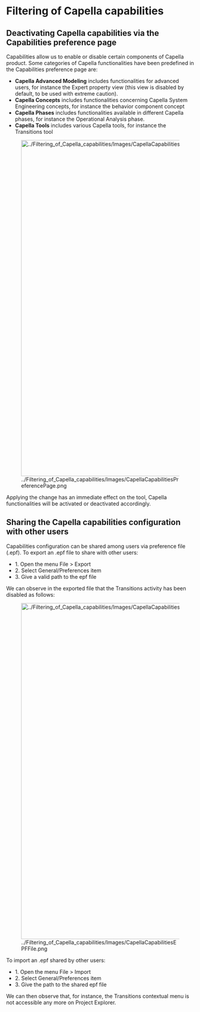 =Filtering of Capella capabilities=

==Deactivating Capella capabilities via the Capabilities preference page==
Capabilities allow us to enable or disable certain components of Capella product. Some categories of Capella functionalities have been predefined in the Capabilities preference page are:
* '''Capella Advanced Modeling''' includes functionalities for advanced users, for instance the Expert property view (this view is disabled by default, to be used with extreme caution).
* '''Capella Concepts''' includes functionalities concerning Capella System Engineering concepts, for instance the behavior component concept
* '''Capella Phases''' includes functionalities available in different Capella phases, for instance the Operational Analysis phase.
* '''Capella Tools''' includes various Capella tools, for instance the Transitions tool

[[File:../Filtering of Capella capabilities/Images/CapellaCapabilitiesPreferencePage.png|thumbnail|900px]]

Applying the change has an immediate effect on the tool, Capella functionalities will be activated or deactivated accordingly.

==Sharing the Capella capabilities configuration with other users==
Capabilities configuration can be shared among users via preference file (.epf). To export an .epf file to share with other users:
* 1. Open the menu File > Export
* 2. Select General/Preferences item
* 3. Give a valid path to the epf file

We can observe in the exported file that the Transitions activity has been disabled as follows: 

[[File:../Filtering of Capella capabilities/Images/CapellaCapabilitiesEPFFile.png|thumbnail|900px]]

To import an .epf shared by other users:
* 1. Open the menu File > Import
* 2. Select General/Preferences item
* 3. Give the path to the shared epf file

We can then observe that, for instance, the Transitions contextual menu is not accessible any more on Project Explorer.

